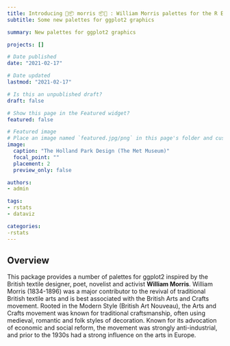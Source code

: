 ```yaml
---
title: Introducing 🎨📦 morris 📦🎨 : William Morris palettes for the R Environment
subtitle: Some new palettes for ggplot2 graphics

summary: New palettes for ggplot2 graphics

projects: []

# Date published
date: "2021-02-17"

# Date updated
lastmod: "2021-02-17"

# Is this an unpublished draft?
draft: false

# Show this page in the Featured widget?
featured: false

# Featured image
# Place an image named `featured.jpg/png` in this page's folder and customize its options here.
image:
  caption: "The Holland Park Design (The Met Museum)"
  focal_point: ""
  placement: 2
  preview_only: false

authors:
- admin

tags:
- rstats
- dataviz

categories:
-rstats
---
```


## Overview

This package provides a number of palettes for ggplot2 inspired by the British textile designer, poet, novelist and activist **William Morris**. William Morris (1834-1896) was a major contributor to the revival of traditional British textile arts and is best associated with the British Arts and Crafts movement. Rooted in the Modern Style (British Art Nouveau), the Arts and Crafts movement was known for traditional craftsmanship, often using medieval, romantic and folk styles of decoration. Known for its advocation of economic and social reform, the movement was strongly anti-industrial, and prior to the 1930s had a strong influence on the arts in Europe.